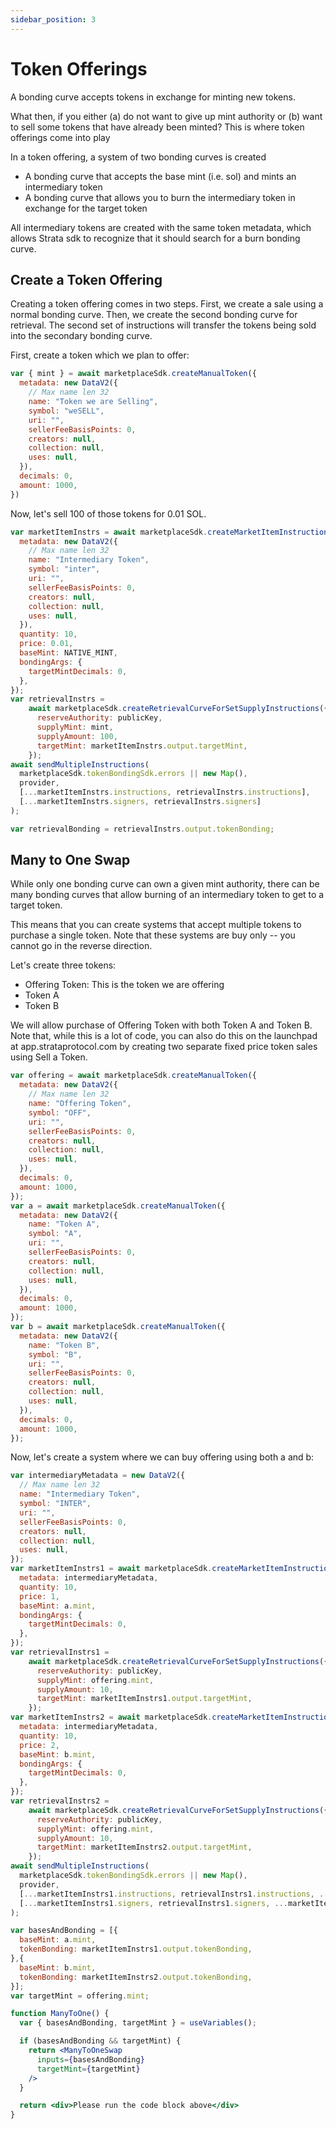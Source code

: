 ```yaml
---
sidebar_position: 3
---
```


# Token Offerings

A bonding curve accepts tokens in exchange for minting new tokens.

What then, if you either (a) do not want to give up mint authority or (b) want 
to sell some tokens that have already been minted? This is where token offerings come into play

In a token offering, a system of two bonding curves is created

  * A bonding curve that accepts the base mint (i.e. sol) and mints an intermediary token
  * A bonding curve that allows you to burn the intermediary token in exchange for the target token

All intermediary tokens are created with the same token metadata, which allows Strata sdk to
recognize that it should search for a burn bonding curve.


## Create a Token Offering

Creating a token offering comes in two steps. First, we create a sale using a normal bonding curve. 
Then, we create the second bonding curve for retrieval. The second set of instructions will transfer the
tokens being sold into the secondary bonding curve.

First, create a token which we plan to offer:

```jsx async name=sell_token
var { mint } = await marketplaceSdk.createManualToken({
  metadata: new DataV2({
    // Max name len 32
    name: "Token we are Selling",
    symbol: "weSELL",
    uri: "",
    sellerFeeBasisPoints: 0,
    creators: null,
    collection: null,
    uses: null,
  }),
  decimals: 0,
  amount: 1000,
})
```

Now, let's sell 100 of those tokens for 0.01 SOL.

```jsx async name=create deps=sell_token
var marketItemInstrs = await marketplaceSdk.createMarketItemInstructions({
  metadata: new DataV2({
    // Max name len 32
    name: "Intermediary Token",
    symbol: "inter",
    uri: "",
    sellerFeeBasisPoints: 0,
    creators: null,
    collection: null,
    uses: null,
  }),
  quantity: 10,
  price: 0.01,
  baseMint: NATIVE_MINT,
  bondingArgs: {
    targetMintDecimals: 0,
  },
});
var retrievalInstrs =
    await marketplaceSdk.createRetrievalCurveForSetSupplyInstructions({
      reserveAuthority: publicKey,
      supplyMint: mint,
      supplyAmount: 100,
      targetMint: marketItemInstrs.output.targetMint,
    });
await sendMultipleInstructions(
  marketplaceSdk.tokenBondingSdk.errors || new Map(),
  provider,
  [...marketItemInstrs.instructions, retrievalInstrs.instructions],
  [...marketItemInstrs.signers, retrievalInstrs.signers]
);

var retrievalBonding = retrievalInstrs.output.tokenBonding;
```

## Many to One Swap

While only one bonding curve can own a given mint authority, there can be many bonding
curves that allow burning of an intermediary token to get to a target token.

This means that you can create systems that accept multiple tokens to purchase a single token. Note that these
systems are buy only -- you cannot go in the reverse direction.

Let's create three tokens:

  * Offering Token: This is the token we are offering
  * Token A
  * Token B

We will allow purchase of Offering Token with both Token A and Token B.
Note that, while this is a lot of code, you can also do this on the launchpad at app.strataprotocol.com 
by creating two separate fixed price token sales using Sell a Token.

```jsx async name=three_tokens
var offering = await marketplaceSdk.createManualToken({
  metadata: new DataV2({
    // Max name len 32
    name: "Offering Token",
    symbol: "OFF",
    uri: "",
    sellerFeeBasisPoints: 0,
    creators: null,
    collection: null,
    uses: null,
  }),
  decimals: 0,
  amount: 1000,
});
var a = await marketplaceSdk.createManualToken({
  metadata: new DataV2({
    name: "Token A",
    symbol: "A",
    uri: "",
    sellerFeeBasisPoints: 0,
    creators: null,
    collection: null,
    uses: null,
  }),
  decimals: 0,
  amount: 1000,
});
var b = await marketplaceSdk.createManualToken({
  metadata: new DataV2({
    name: "Token B",
    symbol: "B",
    uri: "",
    sellerFeeBasisPoints: 0,
    creators: null,
    collection: null,
    uses: null,
  }),
  decimals: 0,
  amount: 1000,
});
```

Now, let's create a system where we can buy offering using both a and b:

```jsx async name=three_tokens_sale deps=three_tokens
var intermediaryMetadata = new DataV2({
  // Max name len 32
  name: "Intermediary Token",
  symbol: "INTER",
  uri: "",
  sellerFeeBasisPoints: 0,
  creators: null,
  collection: null,
  uses: null,
});
var marketItemInstrs1 = await marketplaceSdk.createMarketItemInstructions({
  metadata: intermediaryMetadata,
  quantity: 10,
  price: 1,
  baseMint: a.mint,
  bondingArgs: {
    targetMintDecimals: 0,
  },
});
var retrievalInstrs1 =
    await marketplaceSdk.createRetrievalCurveForSetSupplyInstructions({
      reserveAuthority: publicKey,
      supplyMint: offering.mint,
      supplyAmount: 10,
      targetMint: marketItemInstrs1.output.targetMint,
    });
var marketItemInstrs2 = await marketplaceSdk.createMarketItemInstructions({
  metadata: intermediaryMetadata,
  quantity: 10,
  price: 2,
  baseMint: b.mint,
  bondingArgs: {
    targetMintDecimals: 0,
  },
});
var retrievalInstrs2 =
    await marketplaceSdk.createRetrievalCurveForSetSupplyInstructions({
      reserveAuthority: publicKey,
      supplyMint: offering.mint,
      supplyAmount: 10,
      targetMint: marketItemInstrs2.output.targetMint,
    });
await sendMultipleInstructions(
  marketplaceSdk.tokenBondingSdk.errors || new Map(),
  provider,
  [...marketItemInstrs1.instructions, retrievalInstrs1.instructions, ...marketItemInstrs2.instructions, retrievalInstrs2.instructions],
  [...marketItemInstrs1.signers, retrievalInstrs1.signers, ...marketItemInstrs2.signers, retrievalInstrs2.signers]
);
```

```jsx async deps=three_tokens_sale
var basesAndBonding = [{
  baseMint: a.mint,
  tokenBonding: marketItemInstrs1.output.tokenBonding,
},{
  baseMint: b.mint,
  tokenBonding: marketItemInstrs2.output.tokenBonding,
}];
var targetMint = offering.mint;
```
```jsx live
function ManyToOne() {
  var { basesAndBonding, targetMint } = useVariables();

  if (basesAndBonding && targetMint) {
    return <ManyToOneSwap
      inputs={basesAndBonding}
      targetMint={targetMint}
    />
  }

  return <div>Please run the code block above</div>
}
```